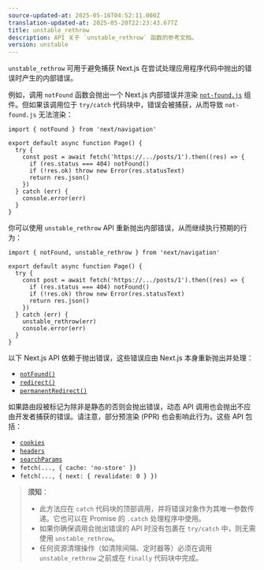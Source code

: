 ```yaml
---
source-updated-at: 2025-05-16T04:52:11.000Z
translation-updated-at: 2025-05-20T22:23:43.677Z
title: unstable_rethrow
description: API 关于 `unstable_rethrow` 函数的参考文档。
version: unstable
---
```


`unstable_rethrow` 可用于避免捕获 Next.js 在尝试处理应用程序代码中抛出的错误时产生的内部错误。

例如，调用 `notFound` 函数会抛出一个 Next.js 内部错误并渲染 [`not-found.js`](/docs/app/api-reference/file-conventions/not-found) 组件。但如果该调用位于 `try/catch` 代码块中，错误会被捕获，从而导致 `not-found.js` 无法渲染：

```tsx filename="@/app/ui/component.tsx"
import { notFound } from 'next/navigation'

export default async function Page() {
  try {
    const post = await fetch('https://.../posts/1').then((res) => {
      if (res.status === 404) notFound()
      if (!res.ok) throw new Error(res.statusText)
      return res.json()
    })
  } catch (err) {
    console.error(err)
  }
}
```

你可以使用 `unstable_rethrow` API 重新抛出内部错误，从而继续执行预期的行为：

```tsx filename="@/app/ui/component.tsx"
import { notFound, unstable_rethrow } from 'next/navigation'

export default async function Page() {
  try {
    const post = await fetch('https://.../posts/1').then((res) => {
      if (res.status === 404) notFound()
      if (!res.ok) throw new Error(res.statusText)
      return res.json()
    })
  } catch (err) {
    unstable_rethrow(err)
    console.error(err)
  }
}
```

以下 Next.js API 依赖于抛出错误，这些错误应由 Next.js 本身重新抛出并处理：

- [`notFound()`](/docs/app/api-reference/functions/not-found)
- [`redirect()`](/docs/app/building-your-application/routing/redirecting#redirect-function)
- [`permanentRedirect()`](/docs/app/building-your-application/routing/redirecting#permanentredirect-function)

如果路由段被标记为除非是静态的否则会抛出错误，动态 API 调用也会抛出不应由开发者捕获的错误。请注意，部分预渲染 (PPR) 也会影响此行为。这些 API 包括：

- [`cookies`](/docs/app/api-reference/functions/cookies)
- [`headers`](/docs/app/api-reference/functions/headers)
- [`searchParams`](/docs/app/api-reference/file-conventions/page#searchparams-optional)
- `fetch(..., { cache: 'no-store' })`
- `fetch(..., { next: { revalidate: 0 } })`

> **须知**：
>
> - 此方法应在 `catch` 代码块的顶部调用，并将错误对象作为其唯一参数传递。它也可以在 Promise 的 `.catch` 处理程序中使用。
> - 如果你确保调用会抛出错误的 API 时没有包裹在 `try/catch` 中，则无需使用 `unstable_rethrow`。
> - 任何资源清理操作（如清除间隔、定时器等）必须在调用 `unstable_rethrow` 之前或在 `finally` 代码块中完成。